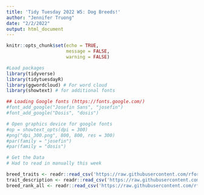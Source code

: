 ```yaml
---
title: 'Tidy Tuesday 2022 W5: Dog Breeds!'
author: "Jennifer Truong"
date: "2/2/2022"
output: html_document
---
```


```r
knitr::opts_chunk$set(echo = TRUE,
                      message = FALSE,
                      warning = FALSE)

#Load packages
library(tidyverse)
library(tidytuesdayR)
library(ggwordcloud) # For word cloud
library(showtext) # for additional fonts

## Loading Google fonts (https://fonts.google.com/)
#font_add_google("Josefin Sans", "josefin")
#font_add_google("Dosis", "dosis")

# Open graphics device for google fonts
#op = showtext_opts(dpi = 300)
#png("dpi_300.png", 800, 800, res = 300)
#par(family = "josefin")
#par(family = "dosis")
```

```r
# Get the Data
# Had to read in manually this week

breed_traits <- readr::read_csv('https://raw.githubusercontent.com/rfordatascience/tidytuesday/master/data/2022/2022-02-01/breed_traits.csv')
trait_description <- readr::read_csv('https://raw.githubusercontent.com/rfordatascience/tidytuesday/master/data/2022/2022-02-01/trait_description.csv')
breed_rank_all <- readr::read_csv('https://raw.githubusercontent.com/rfordatascience/tidytuesday/master/data/2022/2022-02-01/breed_rank.csv')
```

